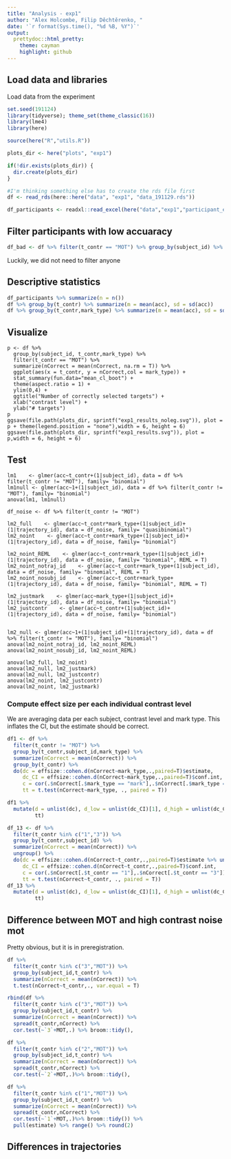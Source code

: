 ```yaml
---
title: "Analysis - exp1"
author: "Alex Holcombe, Filip Děchtěrenko, "
date: '`r format(Sys.time(), "%d %B, %Y")`'
output:
  prettydoc::html_pretty:
    theme: cayman
    highlight: github
---
```



## Load data and libraries

Load data from the experiment

```r
set.seed(191124)
library(tidyverse); theme_set(theme_classic(16))
library(lme4)
library(here)

source(here("R","utils.R"))

plots_dir <- here("plots", "exp1")

if(!dir.exists(plots_dir)) {
  dir.create(plots_dir)
}

#I'm thinking something else has to create the rds file first
df <- read_rds(here::here("data", "exp1", "data_191129.rds"))

df_participants <- readxl::read_excel(here("data","exp1","participant_exp1_complete.xlsx"))

```

## Filter participants with low accuaracy

```r
df_bad <- df %>% filter(t_contr == "MOT") %>% group_by(subject_id) %>% summarize(m = mean(acc)) %>% filter(m <0.75)
```

Luckily, we did not need to filter anyone

## Descriptive statistics

```r
df_participants %>% summarize(n = n())
df %>% group_by(t_contr) %>% summarize(m = mean(acc), sd = sd(acc))
df %>% group_by(t_contr,mark_type) %>% summarize(m = mean(acc), sd = sd(acc))
```

## Visualize

```visualize

p <- df %>% 
  group_by(subject_id, t_contr,mark_type) %>% 
  filter(t_contr == "MOT") %>% 
  summarize(nCorrect = mean(nCorrect, na.rm = T)) %>% 
  ggplot(aes(x = t_contr, y = nCorrect,col = mark_type)) + 
  stat_summary(fun.data="mean_cl_boot") + 
  theme(aspect.ratio = 1) + 
  ylim(0,4) + 
  ggtitle("Number of correctly selected targets") + 
  xlab("contrast level") + 
  ylab("# targets")
p
ggsave(file.path(plots_dir, sprintf("exp1_results_noleg.svg")), plot = p + theme(legend.position = "none"),width = 6, height = 6)
ggsave(file.path(plots_dir, sprintf("exp1_results.svg")), plot = p,width = 6, height = 6)

```

## Test

```test
lm1    <- glmer(acc~t_contr+(1|subject_id), data = df %>% filter(t_contr != "MOT"), family= "binomial")
lm1null <- glmer(acc~1+(1|subject_id), data = df %>% filter(t_contr != "MOT"), family= "binomial")
anova(lm1, lm1null)
```

```test
df_noise <- df %>% filter(t_contr != "MOT")

lm2_full    <- glmer(acc~t_contr*mark_type+(1|subject_id)+(1|trajectory_id), data = df_noise, family= "quasibinomial")
lm2_noint    <- glmer(acc~t_contr+mark_type+(1|subject_id)+(1|trajectory_id), data = df_noise, family= "binomial")

lm2_noint_REML    <- glmer(acc~t_contr+mark_type+(1|subject_id)+(1|trajectory_id), data = df_noise, family= "binomial", REML = T)
lm2_noint_notraj_id    <- glmer(acc~t_contr+mark_type+(1|subject_id), data = df_noise, family= "binomial", REML = T)
lm2_noint_nosubj_id    <- glmer(acc~t_contr+mark_type+(1|trajectory_id), data = df_noise, family= "binomial", REML = T)

lm2_justmark    <- glmer(acc~mark_type+(1|subject_id)+(1|trajectory_id), data = df_noise, family= "binomial")
lm2_justcontr    <- glmer(acc~t_contr+(1|subject_id)+(1|trajectory_id), data = df_noise, family= "binomial")


lm2_null <- glmer(acc~1+(1|subject_id)+(1|trajectory_id), data = df %>% filter(t_contr != "MOT"), family= "binomial")
anova(lm2_noint_notraj_id, lm2_noint_REML)
anova(lm2_noint_nosubj_id, lm2_noint_REML)

anova(lm2_full, lm2_noint)
anova(lm2_null, lm2_justmark)
anova(lm2_null, lm2_justcontr)
anova(lm2_noint, lm2_justcontr)
anova(lm2_noint, lm2_justmark)
```

### Compute effect size per each individual contrast level

We are averaging data per each subject, contrast level and mark type. This inflates the CI, but the estimate should be correct.

```r
df1 <- df %>% 
  filter(t_contr != "MOT") %>% 
  group_by(t_contr,subject_id,mark_type) %>% 
  summarize(nCorrect = mean(nCorrect)) %>% 
  group_by(t_contr) %>% 
  do(dc = effsize::cohen.d(nCorrect~mark_type,.,paired=T)$estimate,
     dc_CI = effsize::cohen.d(nCorrect~mark_type,.,paired=T)$conf.int,
     c = cor(.$nCorrect[.$mark_type == "mark"],.$nCorrect[.$mark_type == "noMark"]),
     tt = t.test(nCorrect~mark_type, ., paired = T)) 

df1 %>% 
  mutate(d = unlist(dc), d_low = unlist(dc_CI)[1], d_high = unlist(dc_CI)[2], c = unlist(c),
         tt)

```

```r
df_13 <- df %>% 
  filter(t_contr %in% c("1","3")) %>% 
  group_by(t_contr,subject_id) %>% 
  summarize(nCorrect = mean(nCorrect)) %>% 
  ungroup() %>% 
  do(dc = effsize::cohen.d(nCorrect~t_contr,.,paired=T)$estimate %>% unlist(),
     dc_CI = effsize::cohen.d(nCorrect~t_contr,.,paired=T)$conf.int,
     c = cor(.$nCorrect[.$t_contr == "1"],.$nCorrect[.$t_contr == "3"]),
     tt = t.test(nCorrect~t_contr, ., paired = T)) 
df_13 %>% 
  mutate(d = unlist(dc), d_low = unlist(dc_CI)[1], d_high = unlist(dc_CI)[2], c = unlist(c),
         tt)

```

## Difference between MOT and high contrast noise mot

Pretty obvious, but it is in preregistration.

```r
df %>% 
  filter(t_contr %in% c("3","MOT")) %>% 
  group_by(subject_id,t_contr) %>% 
  summarize(nCorrect = mean(nCorrect)) %>% 
  t.test(nCorrect~t_contr,., var.equal = T)

rbind(df %>% 
  filter(t_contr %in% c("3","MOT")) %>% 
  group_by(subject_id,t_contr) %>% 
  summarize(nCorrect = mean(nCorrect)) %>% 
  spread(t_contr,nCorrect) %>% 
  cor.test(~`3`+MOT,.) %>% broom::tidy(),

df %>% 
  filter(t_contr %in% c("2","MOT")) %>% 
  group_by(subject_id,t_contr) %>% 
  summarize(nCorrect = mean(nCorrect)) %>% 
  spread(t_contr,nCorrect) %>% 
  cor.test(~`2`+MOT,.)%>% broom::tidy(),

df %>% 
  filter(t_contr %in% c("1","MOT")) %>% 
  group_by(subject_id,t_contr) %>% 
  summarize(nCorrect = mean(nCorrect)) %>% 
  spread(t_contr,nCorrect) %>% 
  cor.test(~`1`+MOT,.)%>% broom::tidy()) %>% 
  pull(estimate) %>% range() %>% round(2)
```

## Differences in trajectories


